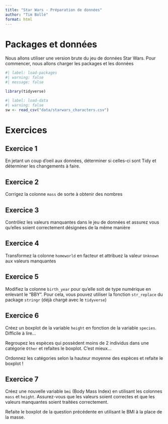 ```yaml
---
title: "Star Wars - Préparation de données"
author: "Tim Bollé"
format: html
---
```


# Packages et données

Nous allons utiliser une version brute du jeu de données Star Wars. Pour commencer, nous allons charger les packages et les données

```r
#| label: load-packages
#| warning: false
#| message: false

library(tidyverse)
```

```r
#| label: load-data
#| warning: false
sw <- read_csv("data/starwars_characters.csv")
```

# Exercices

## Exercice 1

En jetant un coup d'oeil aux données, déterminer si celles-ci sont Tidy et déterminer les changements à faire.

## Exercice 2

Corrigez la colonne `mass` de sorte à obtenir des nombres

## Exercice 3

Contrôlez les valeurs manquantes dans le jeu de données et assurez vous qu'elles soient correctement désignées de la même manière

## Exercice 4

Transformez la colonne `homeworld` en facteur et attribuez la valeur `Unknown` aux valeurs manquantes

## Exercice 5

Modifiez la colonne `birth_year` pour qu'elle soit de type numérique en enlevant le "BBY". Pour cela, vous pouvez utiliser la fonction `str_replace` du package `stringr` (déjà chargé avec le `tidyverse`)

## Exercice 6

Créez un boxplot de la variable `height` en fonction de la variable `species`. Difficile à lire...

Regroupez les espèces qui possèdent moins de 2 individus dans une catégorie `Other` et refaites le boxplot. C'est mieux...

Ordonnez les catégories selon la hauteur moyenne des espèces et refaite le boxplot !


## Exercice 7

Créez une nouvelle variable `bmi` (Body Mass Index) en utilisant les colonnes `mass` et `height`. Assurez-vous que les valeurs soient correctes et que les valeurs manquantes soient traitées correctement.

Refaite le boxplot de la question précédente en utilisant le BMI à la place de la masse.